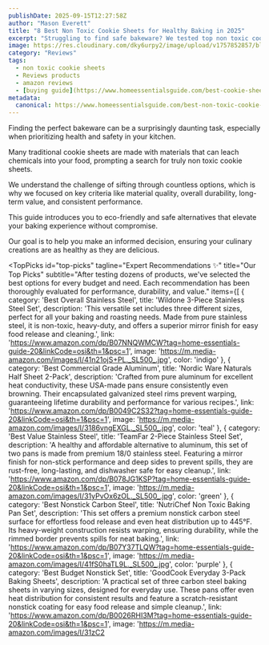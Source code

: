 ```yaml
---
publishDate: 2025-09-15T12:27:58Z
author: "Mason Everett"
title: "8 Best Non Toxic Cookie Sheets for Healthy Baking in 2025"
excerpt: "Struggling to find safe bakeware? We tested top non toxic cookie sheets to help you choose the perfect pans for healthy, delicious results in your kitchen."
image: https://res.cloudinary.com/dky6urpy2/image/upload/v1757852857/blog_image_1757852857_ocogwk.webp
category: "Reviews"
tags:
  - non toxic cookie sheets
  - Reviews products
  - amazon reviews
  - [buying guide](https://www.homeessentialsguide.com/best-cookie-sheets-that-don-t-rust)
metadata:
  canonical: https://www.homeessentialsguide.com/best-non-toxic-cookie-sheets
---
```



<p>Finding the perfect bakeware can be a surprisingly daunting task, especially when prioritizing health and safety in your kitchen.</p>
<p>Many traditional cookie sheets are made with materials that can leach chemicals into your food, prompting a search for truly non toxic cookie sheets.</p>
<p>We understand the challenge of sifting through countless options, which is why we focused on key criteria like material quality, overall durability, long-term value, and consistent performance.</p>
<p>This guide introduces you to eco-friendly and safe alternatives that elevate your baking experience without compromise.</p>
<p>Our goal is to help you make an informed decision, ensuring your culinary creations are as healthy as they are delicious.</p>

<TopPicks
  id="top-picks"
  tagline="Expert Recommendations ✨"
  title="Our Top Picks"
  subtitle="After testing dozens of products, we've selected the best options for every budget and need. Each recommendation has been thoroughly evaluated for performance, durability, and value."
  items={[
    {
      category: 'Best Overall Stainless Steel',
      title: 'Wildone 3-Piece Stainless Steel Set',
      description: 'This versatile set includes three different sizes, perfect for all your baking and roasting needs. Made from pure stainless steel, it is non-toxic, heavy-duty, and offers a superior mirror finish for easy food release and cleaning.',
      link: 'https://www.amazon.com/dp/B07NNQWMCW?tag=home-essentials-guide-20&linkCode=osi&th=1&psc=1',
      image: 'https://m.media-amazon.com/images/I/41n21ojS+PL._SL500_.jpg',
      color: 'indigo'
    },
    {
      category: 'Best Commercial Grade Aluminum',
      title: 'Nordic Ware Naturals Half Sheet 2-Pack',
      description: 'Crafted from pure aluminum for excellent heat conductivity, these USA-made pans ensure consistently even browning. Their encapsulated galvanized steel rims prevent warping, guaranteeing lifetime durability and performance for various recipes.',
      link: 'https://www.amazon.com/dp/B0049C2S32?tag=home-essentials-guide-20&linkCode=osi&th=1&psc=1',
      image: 'https://m.media-amazon.com/images/I/3186vngEXGL._SL500_.jpg',
      color: 'teal'
    },
    {
      category: 'Best Value Stainless Steel',
      title: 'TeamFar 2-Piece Stainless Steel Set',
      description: 'A healthy and affordable alternative to aluminum, this set of two pans is made from premium 18/0 stainless steel. Featuring a mirror finish for non-stick performance and deep sides to prevent spills, they are rust-free, long-lasting, and dishwasher safe for easy cleanup.',
      link: 'https://www.amazon.com/dp/B078JG1KSP?tag=home-essentials-guide-20&linkCode=osi&th=1&psc=1',
      image: 'https://m.media-amazon.com/images/I/31yPvOx6zOL._SL500_.jpg',
      color: 'green'
    },
    {
      category: 'Best Nonstick Carbon Steel',
      title: 'NutriChef Non Toxic Baking Pan Set',
      description: 'This set offers a premium nonstick carbon steel surface for effortless food release and even heat distribution up to 445°F. Its heavy-weight construction resists warping, ensuring durability, while the rimmed border prevents spills for neat baking.',
      link: 'https://www.amazon.com/dp/B07Y37TLQW?tag=home-essentials-guide-20&linkCode=osi&th=1&psc=1',
      image: 'https://m.media-amazon.com/images/I/41fS0haTL9L._SL500_.jpg',
      color: 'purple'
    },
    {
      category: 'Best Budget Nonstick Set',
      title: 'GoodCook Everyday 3-Pack Baking Sheets',
      description: 'A practical set of three carbon steel baking sheets in varying sizes, designed for everyday use. These pans offer even heat distribution for consistent results and feature a scratch-resistant nonstick coating for easy food release and simple cleanup.',
      link: 'https://www.amazon.com/dp/B0026RHI3M?tag=home-essentials-guide-20&linkCode=osi&th=1&psc=1',
      image: 'https://m.media-amazon.com/images/I/31zC2